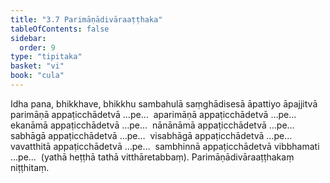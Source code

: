 ```yaml
---
title: "3.7 Parimāṇādivāraaṭṭhaka"
tableOfContents: false
sidebar:
  order: 9
type: "tipitaka"
basket: "vi"
book: "cula"
---
```



<DynamicBreadcrumb />

<Division number="180" book="cula">

<Paragraph number="743" book="cula">
Idha pana, bhikkhave, bhikkhu sambahulā saṃghādisesā āpattiyo āpajjitvā parimāṇā appaṭicchādetvā …pe…  aparimāṇā appaṭicchādetvā …pe…  ekanāmā appaṭicchādetvā …pe…  nānānāmā appaṭicchādetvā …pe…  sabhāgā appaṭicchādetvā …pe…  visabhāgā appaṭicchādetvā …pe…  vavatthitā appaṭicchādetvā …pe…  sambhinnā appaṭicchādetvā vibbhamati …pe…  (yathā heṭṭhā tathā vitthāretabbaṃ).

</Paragraph>
</Division>

<Paragraph number="744" type="center" book="cula">
Parimāṇādivāraaṭṭhakaṃ niṭṭhitaṃ.
</Paragraph>